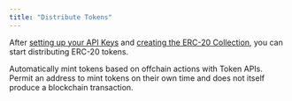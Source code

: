 ```yaml
---
title: "Distribute Tokens"
---
```


After [setting up your API Keys](/introduction/setting-up) and [creating the ERC-20 Collection](/extensions/tokens/erc20/new-collection), you can start distributing ERC-20 tokens.

<CardGroup cols={2}>
<Card
    title="Mint"
    icon="terminal"
    iconType="solid"
    href="/api-reference/v1/erc20/post/mint"
  >
    <div style={{ paddingTop: "8px", fontSize: "14px" }}>
      Automatically mint tokens based on offchain actions with Token APIs.  
    </div>
  </Card>
  <Card
    title="Permit"
    icon="terminal"
    iconType="solid"
    href="/api-reference/v1/erc20/post/permit"
  >
    <div style={{ paddingTop: "8px", fontSize: "14px" }}>
      Permit an address to mint tokens on their own time and does not itself produce a blockchain transaction.  
    </div>
  </Card>
</CardGroup>